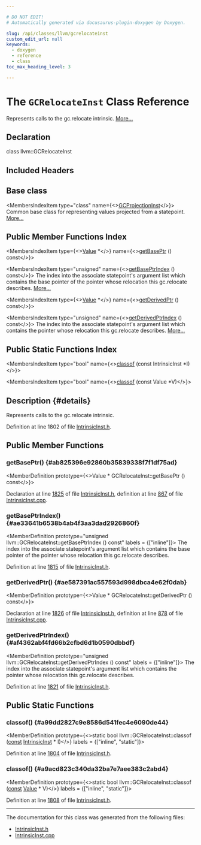 ```yaml
---

# DO NOT EDIT!
# Automatically generated via docusaurus-plugin-doxygen by Doxygen.

slug: /api/classes/llvm/gcrelocateinst
custom_edit_url: null
keywords:
  - doxygen
  - reference
  - class
toc_max_heading_level: 3

---
```





# The `GCRelocateInst` Class Reference

<DoxygenPage pluginConfig={pluginConfig}>

Represents calls to the gc.relocate intrinsic. <a href="#details">More...</a>

## Declaration

<CodeBlock>class llvm::GCRelocateInst</CodeBlock>

## Included Headers

<IncludesList>
<IncludesListItem
  filePath="llvm/IR/IntrinsicInst.h"
  permalink="/docs/api/files/include/include/llvm/include/llvm/ir/intrinsicinst-h"
  isLocal="true" />
</IncludesList>

## Base class

<MembersIndex>

<MembersIndexItem
  type="class"
  name={<><a href="/docs/api/classes/llvm/gcprojectioninst">GCProjectionInst</a></>}>
Common base class for representing values projected from a statepoint. <a href="/docs/api/classes/llvm/gcprojectioninst/#details">More...</a>
</MembersIndexItem>

</MembersIndex>

## Public Member Functions Index

<MembersIndex>

<MembersIndexItem
  type={<><a href="/docs/api/classes/llvm/value">Value</a> &#42;</>}
  name={<><a href="#ab825396e92860b35839338f7f1df75ad">getBasePtr</a> () const</>}>
</MembersIndexItem>

<MembersIndexItem
  type="unsigned"
  name={<><a href="#ae33641b6538b4ab4f3aa3dad2926860f">getBasePtrIndex</a> () const</>}>
The index into the associate statepoint&#39;s argument list which contains the base pointer of the pointer whose relocation this gc.relocate describes. <a href="#ae33641b6538b4ab4f3aa3dad2926860f">More...</a>
</MembersIndexItem>

<MembersIndexItem
  type={<><a href="/docs/api/classes/llvm/value">Value</a> &#42;</>}
  name={<><a href="#ae587391ac557593d998dbca4e62f0dab">getDerivedPtr</a> () const</>}>
</MembersIndexItem>

<MembersIndexItem
  type="unsigned"
  name={<><a href="#af4362abf4fd66b2cfbd6d1b0590dbbdf">getDerivedPtrIndex</a> () const</>}>
The index into the associate statepoint&#39;s argument list which contains the pointer whose relocation this gc.relocate describes. <a href="#af4362abf4fd66b2cfbd6d1b0590dbbdf">More...</a>
</MembersIndexItem>

</MembersIndex>

## Public Static Functions Index

<MembersIndex>

<MembersIndexItem
  type="bool"
  name={<><a href="#a99dd2827c9e8586d541fec4e6090de44">classof</a> (const IntrinsicInst &#42;I)</>}>
</MembersIndexItem>

<MembersIndexItem
  type="bool"
  name={<><a href="#a9acd823c340da32ba7e7aee383c2abd4">classof</a> (const Value &#42;V)</>}>
</MembersIndexItem>

</MembersIndex>

## Description {#details}

Represents calls to the gc.relocate intrinsic.

Definition at line 1802 of file <a href="/docs/api/files/include/include/llvm/include/llvm/ir/intrinsicinst-h">IntrinsicInst.h</a>.

<SectionDefinition>

## Public Member Functions

### getBasePtr() {#ab825396e92860b35839338f7f1df75ad}

<MemberDefinition
  prototype={<>Value &#42; GCRelocateInst::getBasePtr () const</>}>

Declaration at line <a href="/docs/api/files/include/include/llvm/include/llvm/ir/intrinsicinst-h/#l01825">1825</a> of file <a href="/docs/api/files/include/include/llvm/include/llvm/ir/intrinsicinst-h">IntrinsicInst.h</a>, definition at line <a href="/docs/api/files/lib/lib/ir/intrinsicinst-cpp/#l00867">867</a> of file <a href="/docs/api/files/lib/lib/ir/intrinsicinst-cpp">IntrinsicInst.cpp</a>.
</MemberDefinition>

### getBasePtrIndex() {#ae33641b6538b4ab4f3aa3dad2926860f}

<MemberDefinition
  prototype="unsigned llvm::GCRelocateInst::getBasePtrIndex () const"
  labels = {["inline"]}>
The index into the associate statepoint&#39;s argument list which contains the base pointer of the pointer whose relocation this gc.relocate describes.

Definition at line <a href="/docs/api/files/include/include/llvm/include/llvm/ir/intrinsicinst-h/#l01815">1815</a> of file <a href="/docs/api/files/include/include/llvm/include/llvm/ir/intrinsicinst-h">IntrinsicInst.h</a>.
</MemberDefinition>

### getDerivedPtr() {#ae587391ac557593d998dbca4e62f0dab}

<MemberDefinition
  prototype={<>Value &#42; GCRelocateInst::getDerivedPtr () const</>}>

Declaration at line <a href="/docs/api/files/include/include/llvm/include/llvm/ir/intrinsicinst-h/#l01826">1826</a> of file <a href="/docs/api/files/include/include/llvm/include/llvm/ir/intrinsicinst-h">IntrinsicInst.h</a>, definition at line <a href="/docs/api/files/lib/lib/ir/intrinsicinst-cpp/#l00878">878</a> of file <a href="/docs/api/files/lib/lib/ir/intrinsicinst-cpp">IntrinsicInst.cpp</a>.
</MemberDefinition>

### getDerivedPtrIndex() {#af4362abf4fd66b2cfbd6d1b0590dbbdf}

<MemberDefinition
  prototype="unsigned llvm::GCRelocateInst::getDerivedPtrIndex () const"
  labels = {["inline"]}>
The index into the associate statepoint&#39;s argument list which contains the pointer whose relocation this gc.relocate describes.

Definition at line <a href="/docs/api/files/include/include/llvm/include/llvm/ir/intrinsicinst-h/#l01821">1821</a> of file <a href="/docs/api/files/include/include/llvm/include/llvm/ir/intrinsicinst-h">IntrinsicInst.h</a>.
</MemberDefinition>

</SectionDefinition>

<SectionDefinition>

## Public Static Functions

### classof() {#a99dd2827c9e8586d541fec4e6090de44}

<MemberDefinition
  prototype={<>static bool llvm::GCRelocateInst::classof (<a href="/docs/api/files/lib/lib/target/lib/target/aarch64/aarch64promoteconstant-cpp/#a90f8350fecae261c25be85d38b451bff">const</a> <a href="/docs/api/classes/llvm/intrinsicinst">IntrinsicInst</a> &#42; I)</>}
  labels = {["inline", "static"]}>

Definition at line <a href="/docs/api/files/include/include/llvm/include/llvm/ir/intrinsicinst-h/#l01804">1804</a> of file <a href="/docs/api/files/include/include/llvm/include/llvm/ir/intrinsicinst-h">IntrinsicInst.h</a>.
</MemberDefinition>

### classof() {#a9acd823c340da32ba7e7aee383c2abd4}

<MemberDefinition
  prototype={<>static bool llvm::GCRelocateInst::classof (<a href="/docs/api/files/lib/lib/target/lib/target/aarch64/aarch64promoteconstant-cpp/#a90f8350fecae261c25be85d38b451bff">const</a> <a href="/docs/api/classes/llvm/value">Value</a> &#42; V)</>}
  labels = {["inline", "static"]}>

Definition at line <a href="/docs/api/files/include/include/llvm/include/llvm/ir/intrinsicinst-h/#l01808">1808</a> of file <a href="/docs/api/files/include/include/llvm/include/llvm/ir/intrinsicinst-h">IntrinsicInst.h</a>.
</MemberDefinition>

</SectionDefinition>

<hr/>

The documentation for this class was generated from the following files:

<ul>
<li><a href="/docs/api/files/include/include/llvm/include/llvm/ir/intrinsicinst-h">IntrinsicInst.h</a></li>
<li><a href="/docs/api/files/lib/lib/ir/intrinsicinst-cpp">IntrinsicInst.cpp</a></li>
</ul>

</DoxygenPage>
